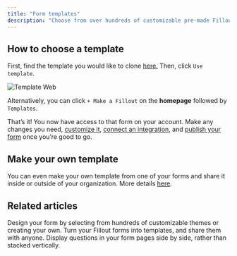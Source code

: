 ```yaml
---
title: "Form templates"
description: "Choose from over hundreds of customizable pre-made Fillout form, survey, and quiz templates designed to suit your needs."
---
```


## How to choose a template

First, find the template you would like to clone [here.](https://fillout.com/templates) Then, click `Use template`.

![Template Web](/images/template.webp)

Alternatively, you can click `+ Make a Fillout` on the **homepage** followed by `Templates`.

That’s it\! You now have access to that form on your account. Make any changes you need, [customize it](https://www.notion.so/Styling-Branding-fd24e9d59a8a4e5190d254e5b7b41e00?pvs=21), [connect an integration](https://www.notion.so/Integrations-ff23eebebba04d728aecd4744d814b81?pvs=21), and [publish your form](https://www.notion.so/Sharing-Embedding-40bfa4a36cc142288b123e439abd1f5c?pvs=21) once you’re good to go.

## Make your own template

You can even make your own template from one of your forms and share it inside or outside of your organization. More details [here](https://www.notion.so/Create-your-own-form-template-4aabaa48a5d14ddf8334084c332c1dd9?pvs=21).

## **Related articles**

<CardGroup cols={3}>
  <Card title="Themes" icon="palette" iconType="regular" color="#FFC738">
    Design your form by selecting from hundreds of customizable themes or creating your own.
  </Card>
  <Card title="Create your own template" icon="images" iconType="regular" color="#FFC738">
    Turn your Fillout forms into templates, and share them with anyone.
  </Card>
  <Card title="Multiple columns" icon="table-columns" iconType="regular" color="#FFC738">
    Display questions in your form pages side by side, rather than stacked vertically.
  </Card>
</CardGroup>